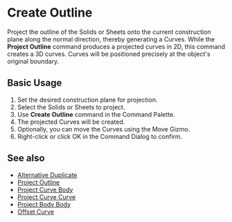 
# Create Outline

<Reference shortcut="" command="Create Outline" button="" />

Project the outline of the Solids or Sheets onto the current construction plane along the normal direction, thereby generating a Curves. While the **Project Outline** command produces a projected curves in 2D, this command creates a 3D curves. Curves will be positioned precisely at the object's original boundary.

## Basic Usage

1. Set the desired construction plane for projection.
2. Select the Solids or Sheets to project.
3. Use **Create Outline** command in the Command Palette.
4. The projected Curves will be created.
5. Optionally, you can move the Curves using the Move Gizmo.
6. Right-click or click OK in the Command Dialog to confirm.

## See also
- [Alternative Duplicate](./alternative-duplicate)
- [Project Outline](./project-outline)
- [Project Curve Body](./project-curve-body)
- [Project Curve Curve](./project-curve-curve)
- [Project Body Body](./project-body-body)
- [Offset Curve](./offset-curve)